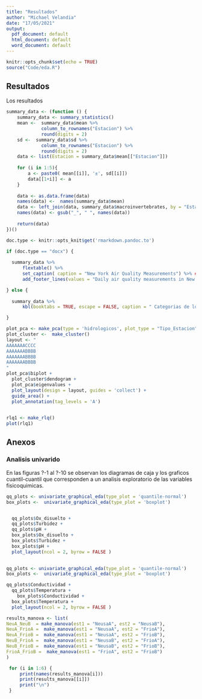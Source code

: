 ```yaml
---
title: "Resultados"
author: "Michael Velandia"
date: "17/05/2021"
output: 
  pdf_document: default
  html_document: default
  word_document: default
---
```


```r
knitr::opts_chunk$set(echo = TRUE)
source("Code/eda.R")
```

## Resultados 

Los resultados 

```r

summary_data <- (function () {
    summary_data <- summary_statistics()
    mean <-  summary_data$mean %>% 
             column_to_rownames("Estacion") %>%
             round(digits = 2)
    sd <-  summary_data$sd %>% 
             column_to_rownames("Estacion") %>%
             round(digits = 2)
    data <- list(Estacion = summary_data$mean[["Estacion"]])
    
    for (i in 1:5){
        a <- paste0( mean[[i]], '±', sd[[i]]) 
        data[[1+i]] <- a
    }
    
    data <- as.data.frame(data)
    names(data) <-  names(summary_data$mean)
    data <- left_join(data, summary_data$macroinvertebrates, by = "Estacion")
    names(data) <- gsub("_", " ", names(data))
    
    return(data)
})()

doc.type <- knitr::opts_knit$get('rmarkdown.pandoc.to')

if (doc.type == "docx") {
    
  summary_data %>%
      flextable() %>%
      set_caption( caption = "New York Air Quality Measurements") %>% ## Change caption and footer
      add_footer_lines(values = "Daily air quality measurements in New Y")

} else {
    
  summary_data %>%
      kbl(booktabs = TRUE, escape = FALSE, caption = " Categorias de los Rasgos Funcionales")

}
```

```r
plot_pca <- make_pca(type = 'hidrologicos', plot_type = "Tipo_Estacion")
plot_cluster <-  make_cluster()
layout <- "
AAAAAAACCCC
AAAAAAABBBB
AAAAAAABBBB
AAAAAAABBBB
"
plot_pca$biplot + 
  plot_cluster$dendogram + 
  plot_pca$eigenvalues + 
  plot_layout(design = layout, guides = 'collect') +
  guide_area() +
  plot_annotation(tag_levels = 'A') 
  

```

```r
rlq1 <- make_rlq()
plot(rlq1)
```

## Anexos 

### Analisis univarido

En las figuras ?-1 al ?-10 se observan los diagramas de caja y los graficos
cuantil-cuantil que corresponden a un analisis exploratorio de las variables 
fisicoquimicas.   
```r
qq_plots <- univariate_graphical_eda(type_plot = 'quantile-normal')
box_plots <-  univariate_graphical_eda(type_plot = 'boxplot')


  qq_plots$Ox_disuelto + 
  qq_plots$Turbidez +
  qq_plots$pH +
  box_plots$Ox_disuelto + 
  box_plots$Turbidez +
  box_plots$pH +
  plot_layout(ncol = 2, byrow = FALSE ) 
  
```

```r
qq_plots <- univariate_graphical_eda(type_plot = 'quantile-normal')
box_plots <-  univariate_graphical_eda(type_plot = 'boxplot')

qq_plots$Conductividad + 
  qq_plots$Temperatura +
    box_plots$Conductividad + 
  box_plots$Temperatura +
  plot_layout(ncol = 2, byrow = FALSE )

```

```r
results_manova <- list(
NeuA_NeuB  = make_manova(est1 = "NeusaA", est2 = "NeusaB"),
NeuA_FrioA =  make_manova(est1 = "NeusaA", est2 = "FrioA"),
NeuA_FrioB =  make_manova(est1 = "NeusaA", est2 = "FrioB"),
NeuB_FrioA =  make_manova(est1 = "NeusaB", est2 = "FrioA"),
NeuB_FrioB =  make_manova(est1 = "NeusaB", est2 = "FrioB"),
FrioA_FrioB =  make_manova(est1 = "FrioA", est2 = "FrioB")
)

 for (i in 1:6) { 
     print(names(results_manova[i]))
     print(results_manova[[i]])
     print("\n")
 }

```


